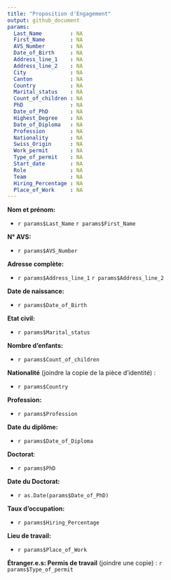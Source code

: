 ```yaml
---
title: "Proposition d'Engagement"
output: github_document
params:
  Last_Name         : NA
  First_Name        : NA
  AVS_Number        : NA
  Date_of_Birth     : NA
  Address_line_1    : NA
  Address_line_2    : NA
  City              : NA
  Canton            : NA
  Country           : NA
  Marital_status    : NA
  Count_of_children : NA
  PhD               : NA
  Date_of_PhD       : NA
  Highest_Degree    : NA
  Date_of_Diploma   : NA
  Profession        : NA
  Nationality       : NA
  Swiss_Origin      : NA
  Work_permit       : NA
  Type_of_permit    : NA
  Start_date        : NA
  Role              : NA
  Team              : NA
  Hiring_Percentage : NA
  Place_of_Work     : NA
---
```


**Nom et prénom:** 

- `r params$Last_Name` `r params$First_Name`

**N° AVS:**  

- `r params$AVS_Number`

**Adresse complète:** 

- `r params$Address_line_1` `r params$Address_line_2`

**Date de naissance:** 

- `r params$Date_of_Birth`

**Etat civil:** 

- `r params$Marital_status`

**Nombre d'enfants:** 

- `r params$Count_of_children`

**Nationalité** (joindre la copie de la pièce d’identité) : 

- `r params$Country`

**Profession:** 

- `r params$Profession`

**Date du diplôme:** 

- `r params$Date_of_Diploma`

**Doctorat**:  

- `r params$PhD`

**Date du Doctorat:** 

- `r as.Date(params$Date_of_PhD)`

**Taux d'occupation:** 

- `r params$Hiring_Percentage`

**Lieu de travail:**  

- `r params$Place_of_Work`

**Étranger.e.s: Permis de travail** (joindre une copie) : `r params$Type_of_permit`
